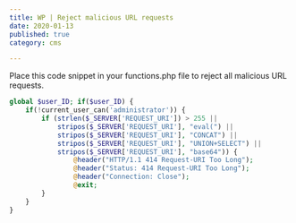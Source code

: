 ```yaml
---
title: WP | Reject malicious URL requests
date: 2020-01-13
published: true
category: cms

---
```


Place this code snippet in your functions.php file to reject all malicious URL requests.

```php
global $user_ID; if($user_ID) {
    if(!current_user_can('administrator')) {
        if (strlen($_SERVER['REQUEST_URI']) > 255 ||
            stripos($_SERVER['REQUEST_URI'], "eval(") ||
            stripos($_SERVER['REQUEST_URI'], "CONCAT") ||
            stripos($_SERVER['REQUEST_URI'], "UNION+SELECT") ||
            stripos($_SERVER['REQUEST_URI'], "base64")) {
                @header("HTTP/1.1 414 Request-URI Too Long");
                @header("Status: 414 Request-URI Too Long");
                @header("Connection: Close");
                @exit;
        }
    }
}
```
